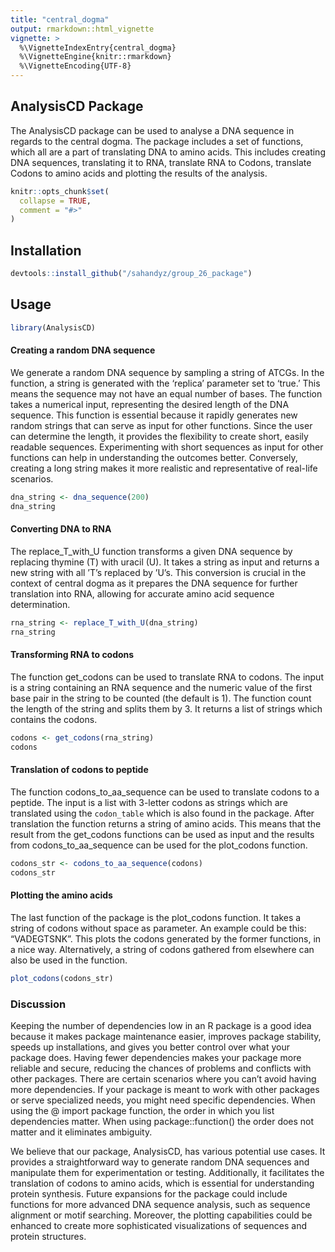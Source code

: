 ```yaml
---
title: "central_dogma"
output: rmarkdown::html_vignette
vignette: >
  %\VignetteIndexEntry{central_dogma}
  %\VignetteEngine{knitr::rmarkdown}
  %\VignetteEncoding{UTF-8}
---
```


## AnalysisCD Package

The AnalysisCD package can be used to analyse a DNA sequence in regards to the central dogma. The package includes a set of functions, which all are a part of translating DNA to amino acids. This includes creating DNA sequences, translating it to RNA, translate RNA to Codons, translate Codons to amino acids and plotting the results of the analysis.

```r
knitr::opts_chunk$set(
  collapse = TRUE,
  comment = "#>"
)
```

## Installation
```r
devtools::install_github("/sahandyz/group_26_package")
```

## Usage

```r
library(AnalysisCD)
```

#### Creating a random DNA sequence

We generate a random DNA sequence by sampling a string of ATCGs. In the function, a string is generated with the 'replica' parameter set to 'true.' This means the sequence may not have an equal number of bases. The function takes a numerical input, representing the desired length of the DNA sequence. This function is essential because it rapidly generates new random strings that can serve as input for other functions. Since the user can determine the length, it provides the flexibility to create short, easily readable sequences. Experimenting with short sequences as input for other functions can help in understanding the outcomes better. Conversely, creating a long string makes it more realistic and representative of real-life scenarios.

```r
dna_string <- dna_sequence(200)
dna_string
```

#### Converting DNA to RNA

The replace_T_with_U function transforms a given DNA sequence by replacing thymine (T) with uracil (U). It takes a string as input and returns a new string with all 'T's replaced by 'U's. This conversion is crucial in the context of central dogma as it prepares the DNA sequence for further translation into RNA, allowing for accurate amino acid sequence determination.

```r
rna_string <- replace_T_with_U(dna_string)
rna_string

```

#### Transforming RNA to codons

The function get_codons can be used to translate RNA to codons. The input is a string containing an RNA sequence and the numeric value of the first base pair in the string to be counted (the default is 1). The function count the length of the string and splits them by 3. It returns a list of strings which contains the codons.

```r
codons <- get_codons(rna_string)
codons
```

#### Translation of codons to peptide

The function codons_to_aa_sequence can be used to translate codons to a peptide. The input is a list with 3-letter codons as strings which are translated using the `codon_table` which is also found in the package. After translation the function returns a string of amino acids. This means that the result from the get_codons functions can be used as input and the results from codons_to_aa_sequence can be used for the plot_codons function.

```r

codons_str <- codons_to_aa_sequence(codons)
codons_str
```

#### Plotting the amino acids

The last function of the package is the plot_codons function. It takes a string of codons without space as parameter. An example could be this: "VADEGTSNK". This plots the codons generated by the former functions, in a nice way. Alternatively, a string of codons gathered from elsewhere can also be used in the function.

```r
plot_codons(codons_str)

```

### Discussion

Keeping the number of dependencies low in an R package is a good idea because it makes package maintenance easier, improves package stability, speeds up installations, and gives you better control over what your package does. Having fewer dependencies makes your package more reliable and secure, reducing the chances of problems and conflicts with other packages. There are certain scenarios where you can't avoid having more dependencies. If your package is meant to work with other packages or serve specialized needs, you might need specific dependencies. When using the \@ import package function, the order in which you list dependencies matter. When using package::function() the order does not matter and it eliminates ambiguity.

We believe that our package, AnalysisCD, has various potential use cases. It provides a straightforward way to generate random DNA sequences and manipulate them for experimentation or testing. Additionally, it facilitates the translation of codons to amino acids, which is essential for understanding protein synthesis. Future expansions for the package could include functions for more advanced DNA sequence analysis, such as sequence alignment or motif searching. Moreover, the plotting capabilities could be enhanced to create more sophisticated visualizations of sequences and protein structures.

